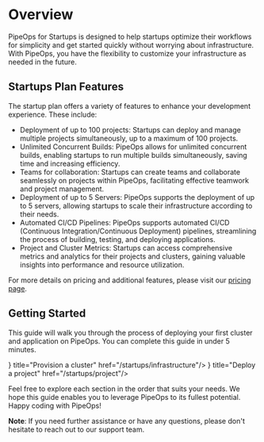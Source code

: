 # Overview



PipeOps for Startups is designed to help startups optimize their workflows for simplicity and get started quickly without worrying about infrastructure. With PipeOps, you have the flexibility to customize your infrastructure as needed in the future.

## Startups Plan Features
The startup plan offers a variety of features to enhance your development experience. These include:

- Deployment of up to 100 projects: Startups can deploy and manage multiple projects simultaneously, up to a maximum of 100 projects.
- Unlimited Concurrent Builds: PipeOps allows for unlimited concurrent builds, enabling startups to run multiple builds simultaneously, saving time and increasing efficiency.
- Teams for collaboration: Startups can create teams and collaborate seamlessly on projects within PipeOps, facilitating effective teamwork and project management.
- Deployment of up to 5 Servers: PipeOps supports the deployment of up to 5 servers, allowing startups to scale their infrastructure according to their needs.
- Automated CI/CD Pipelines: PipeOps supports automated CI/CD (Continuous Integration/Continuous Deployment) pipelines, streamlining the process of building, testing, and deploying applications.
- Project and Cluster Metrics: Startups can access comprehensive metrics and analytics for their projects and clusters, gaining valuable insights into performance and resource utilization.

For more details on pricing and additional features, please visit our [pricing page](https://pipeops.io/pricing).

## Getting Started

This guide will walk you through the process of deploying your first cluster and application on PipeOps. You can complete this guide in under 5 minutes.

<Cards>
  <Card icon={<svg xmlns="#" fill="none" viewBox="0 0 24 24" strokeWidth={1.5} stroke="currentColor" className="w-6 h-6">
  <path strokeLinecap="round" strokeLinejoin="round" d="M8.25 4.5l7.5 7.5-7.5 7.5" />
</svg>} title="Provision a cluster" href="/startups/infrastructure"/>
  <Card icon={<svg xmlns="http://www.w3.org/2000/svg" fill="none" viewBox="0 0 24 24" strokeWidth={1.5} stroke="currentColor" className="w-6 h-6">
  <path strokeLinecap="round" strokeLinejoin="round" d="M8.25 4.5l7.5 7.5-7.5 7.5" />
</svg>} title="Deploy a project" href="/startups/project"/>
</Cards>

Feel free to explore each section in the order that suits your needs. We hope this guide enables you to leverage PipeOps to its fullest potential. Happy coding with PipeOps!

**Note**: If you need further assistance or have any questions, please don't hesitate to reach out to our support team.